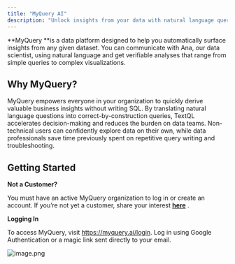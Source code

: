 ```yaml
---
title: "MyQuery AI"
description: "Unlock insights from your data with natural language queries"
---
```


**MyQuery **is a data platform designed to help you automatically surface insights from any given dataset. You can communicate with Ana, our data scientist, using natural language and get verifiable analyses that range from simple queries to complex visualizations.

## Why MyQuery?

MyQuery empowers everyone in your organization to quickly derive valuable business insights without writing SQL. By translating natural language questions into correct-by-construction queries, TextQL accelerates decision-making and reduces the burden on data teams. Non-technical users can confidently explore data on their own, while data professionals save time previously spent on repetitive query writing and troubleshooting.

## Getting Started

**Not a Customer?**

You must have an active MyQuery organization to log in or create an account. If you’re not yet a customer, share your interest [**here**](https://myquery.ai/register) .

**Logging In**

To access MyQuery, visit https://myquery.ai/login. Log in using Google Authentication or a magic link sent directly to your email.

![image.png](/Screenshot2025-07-220239072.png)

## 